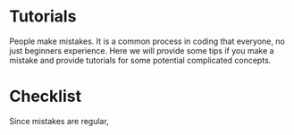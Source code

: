 # Tutorials {-}

People make mistakes. It is a common process in coding that everyone, no just beginners experience. Here we will provide some tips if you make a mistake and provide tutorials for some potential complicated concepts.

# Checklist

Since mistakes are regular, 